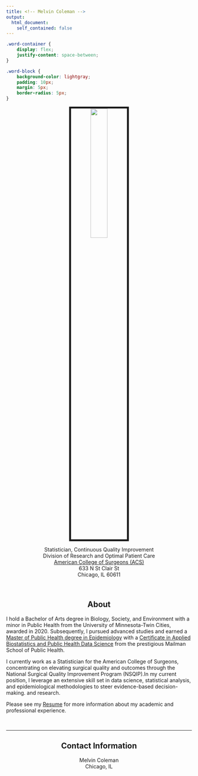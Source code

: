 ```yaml
---
title: <!-- Melvin Coleman -->
output: 
  html_document:
    self_contained: false
---
```


```css

.word-container {
    display: flex;
    justify-content: space-between;
}

.word-block {
    background-color: lightgray;
    padding: 10px;
    margin: 5px;
    border-radius: 5px;
}
```

<style>
body {
  background-color: transparent;
}

</style>
<center>
<img src="images/me.jpeg" style="width:30%; border:5px solid">


Statistician, Continuous Quality Improvement <br>
Division of Research and Optimal Patient Care <br>
[American College of Surgeons (ACS)](https://www.facs.org/quality-programs/?page=1) <br>
633 N St Clair St <br>
Chicago, IL 60611
</center>
</b>
<br>

<center>
## About 
</center>

<p align="left" style="color:black;">

I hold a Bachelor of Arts degree in Biology, Society, and Environment with a minor in Public Health from the University of Minnesota-Twin Cities, awarded in 2020. Subsequently, I pursued advanced studies and earned a [Master of Public Health degree in Epidemiology](https://www.publichealth.columbia.edu/academics/degrees/master-public-health/columbia-mph/mph-epidemiology) with a [Certificate in Applied Biostatistics and Public Health Data Science](https://www.publichealth.columbia.edu/academics/degrees/master-public-health/certificates/applied-biostatistics-and-public-health-data-science) from the prestigious Mailman School of Public Health. 

I currently work as a Statistician for the American College of Surgeons, concentrating on elevating surgical quality and outcomes through the National Surgical Quality Improvement Program (NSQIP).In my current position, I leverage an extensive skill set in data science, statistical analysis, and epidemiological methodologies to steer evidence-based decision-making. and research.</span>

</p>

</p>
<p align="left"> Please see my [Resume](documents/Coleman, Melvin (Technical Resume).pdf) for more information about my academic and professional experience.</p>

<br><hr>

<center>
<h2>Contact Information</h2>

Melvin Coleman <br> 
Chicago, IL <br> 
 <a href="mailto:melvinobcoleman@gmail.com"><i class="far fa-envelope"></i></a>
 <a href="https://www.linkedin.com/in/melvin-coleman-719244141" target="_blank"><i class="fab fa-linkedin"></i></a> <a href="https://github.com/mcmvp9" target="_blank"><i class="fab fa-github"></i> </a>
</center>
</body>
